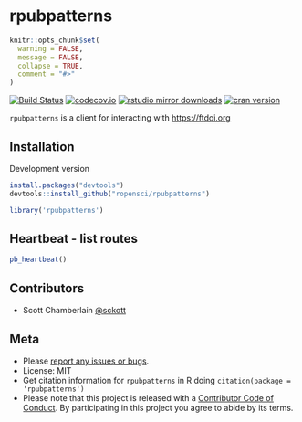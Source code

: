 rpubpatterns
============

```r
knitr::opts_chunk$set(
  warning = FALSE,
  message = FALSE,
  collapse = TRUE,
  comment = "#>"
)
```

[![Build Status](https://travis-ci.org/ropensci/rpubpatterns.svg?branch=master)](https://travis-ci.org/ropensci/rpubpatterns)
[![codecov.io](https://codecov.io/github/ropensci/rpubpatterns/coverage.svg?branch=master)](https://codecov.io/github/ropensci/rpubpatterns?branch=master)
[![rstudio mirror downloads](http://cranlogs.r-pkg.org/badges/grand-total/rpubpatterns?color=2ECC71)](https://github.com/metacran/cranlogs.app)
[![cran version](http://www.r-pkg.org/badges/version/rpubpatterns)](https://cran.r-project.org/package=rpubpatterns)


`rpubpatterns` is a client for interacting with <https://ftdoi.org>

## Installation

Development version

```r
install.packages("devtools")
devtools::install_github("ropensci/rpubpatterns")
```

```r
library('rpubpatterns')
```

## Heartbeat - list routes

```r
pb_heartbeat()
```

## Contributors

* Scott Chamberlain [@sckott](https://github.com/sckott)

## Meta

* Please [report any issues or bugs](https://github.com/ropensci/rpubpatterns/issues).
* License: MIT
* Get citation information for `rpubpatterns` in R doing `citation(package = 'rpubpatterns')`
* Please note that this project is released with a [Contributor Code of Conduct](CODE_OF_CONDUCT.md).
By participating in this project you agree to abide by its terms.
